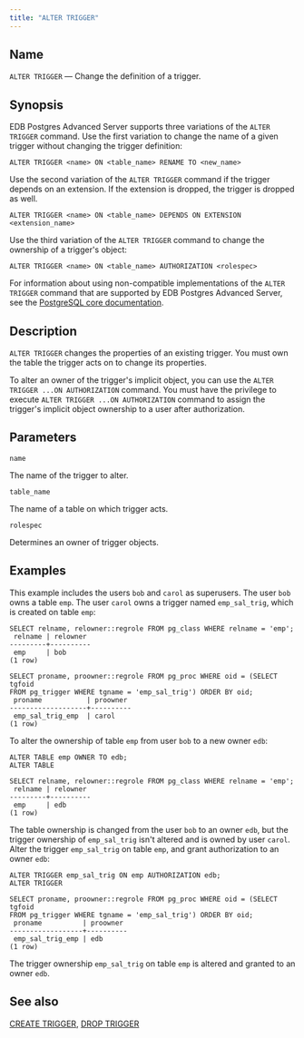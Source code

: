 ```yaml
---
title: "ALTER TRIGGER"
---
```


<div id="alter_trigger" class="registered_link"></div>

## Name

`ALTER TRIGGER` &mdash; Change the definition of a trigger.

## Synopsis

EDB Postgres Advanced Server supports three variations of the `ALTER TRIGGER` command. Use the first variation to change the name of a given trigger without changing the trigger definition:

```text
ALTER TRIGGER <name> ON <table_name> RENAME TO <new_name>
```

Use the second variation of the `ALTER TRIGGER` command if the trigger depends on an extension. If the extension is dropped, the trigger is dropped as well.

```text
ALTER TRIGGER <name> ON <table_name> DEPENDS ON EXTENSION <extension_name>
```

Use the third variation of the `ALTER TRIGGER` command to change the ownership of a trigger's object:

```text
ALTER TRIGGER <name> ON <table_name> AUTHORIZATION <rolespec>
```

For information about using non-compatible implementations of the `ALTER TRIGGER` command that are supported by EDB Postgres Advanced Server, see the [PostgreSQL core documentation](https://www.postgresql.org/docs/current/sql-altertrigger.html).

## Description

`ALTER TRIGGER` changes the properties of an existing trigger. You must own the table the trigger acts on to change its properties.

To alter an owner of the trigger's implicit object, you can use the `ALTER TRIGGER ...ON AUTHORIZATION` command. You must have the privilege to execute `ALTER TRIGGER ...ON AUTHORIZATION` command to assign the trigger's implicit object ownership to a user after authorization.

## Parameters

`name`

 The name of the trigger to alter.

`table_name`

 The name of a table on which trigger acts.

`rolespec`

 Determines an owner of trigger objects.

## Examples

This example includes the users `bob` and `carol` as superusers. The user `bob` owns a table `emp`. The user `carol` owns a trigger named `emp_sal_trig`, which is created on table `emp`:

```text
SELECT relname, relowner::regrole FROM pg_class WHERE relname = 'emp';
 relname | relowner
---------+----------
 emp     | bob
(1 row)
```

```text
SELECT proname, proowner::regrole FROM pg_proc WHERE oid = (SELECT tgfoid
FROM pg_trigger WHERE tgname = 'emp_sal_trig') ORDER BY oid;
 proname           | proowner
-------------------+----------
 emp_sal_trig_emp  | carol
(1 row)
```

To alter the ownership of table `emp` from user `bob` to a new owner `edb`:

```text
ALTER TABLE emp OWNER TO edb;
ALTER TABLE

SELECT relname, relowner::regrole FROM pg_class WHERE relname = 'emp';
 relname | relowner
---------+----------
 emp     | edb
(1 row)
```

The table ownership is changed from the user `bob` to an owner `edb`, but the trigger ownership of `emp_sal_trig` isn't altered and is owned by user `carol`. Alter the trigger `emp_sal_trig` on table `emp`, and grant authorization to an owner `edb`:

```text
ALTER TRIGGER emp_sal_trig ON emp AUTHORIZATION edb;
ALTER TRIGGER

SELECT proname, proowner::regrole FROM pg_proc WHERE oid = (SELECT tgfoid
FROM pg_trigger WHERE tgname = 'emp_sal_trig') ORDER BY oid;
 proname          | proowner
------------------+----------
 emp_sal_trig_emp | edb
(1 row)
```

The trigger ownership `emp_sal_trig` on table `emp` is altered and granted to an owner `edb`.

## See also

[CREATE TRIGGER](38_create_trigger/#create_trigger), [DROP TRIGGER](59_drop_trigger/#drop_trigger)
